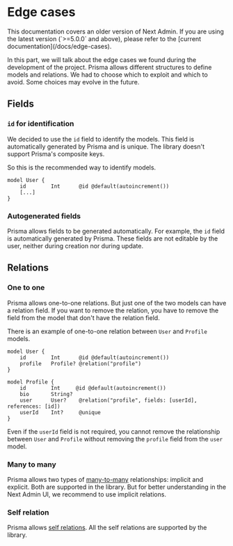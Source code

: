 
# Edge cases

<Callout type="default">
  This documentation covers an older version of Next Admin. If you are using the
  latest version (`>=5.0.0` and above), please refer to the [current
  documentation](/docs/edge-cases).
</Callout>

In this part, we will talk about the edge cases we found during the development of the project. Prisma allows different structures to define models and relations.
We had to choose which to exploit and which to avoid. Some choices may evolve in the future.

## Fields

### `id` for identification

We decided to use the `id` field to identify the models. This field is automatically generated by Prisma and is unique. The library doesn't support Prisma's composite keys.

So this is the recommended way to identify models.

```prisma
model User {
    id        Int      @id @default(autoincrement())
    [...]
}
```

### Autogenerated fields

Prisma allows fields to be generated automatically. For example, the `id` field is automatically generated by Prisma. These fields are not editable by the user, neither during creation nor during update.


## Relations

### One to one

Prisma allows one-to-one relations. But just one of the two models can have a relation field. If you want to remove the relation, you have to remove the field from the model that don't have the relation field.

There is an example of one-to-one relation between `User` and `Profile` models.

```prisma
model User {
    id        Int      @id @default(autoincrement())
    profile   Profile? @relation("profile")
}

model Profile {
    id        Int     @id @default(autoincrement())
    bio       String?
    user      User?    @relation("profile", fields: [userId], references: [id])
    userId    Int?     @unique
}
```

Even if the `userId` field is not required, you cannot remove the relationship between `User` and `Profile` without removing the `profile` field from the `user` model.

### Many to many

Prisma allows two types of [many-to-many](https://www.prisma.io/docs/concepts/components/prisma-schema/relations/many-to-many-relations) relationships: implicit and explicit. Both are supported in the library. But for better understanding in the Next Admin UI, we recommend to use implicit relations.

### Self relation

Prisma allows [self relations](https://www.prisma.io/docs/concepts/components/prisma-schema/relations/self-relations). All the self relations are supported by the library.